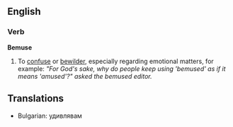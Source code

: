 ==English==
===Verb===
'''Bemuse'''
# To [[confuse]] or [[bewilder]], especially regarding emotional matters, for example: ''"For God's sake, why do people keep using 'bemused' as if it means 'amused'?" asked the bemused editor.''
==Translations==
* Bulgarian: удивлявам